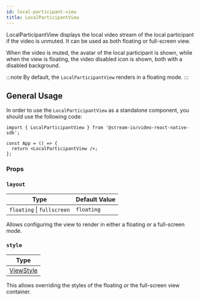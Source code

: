 ```yaml
---
id: local-participant-view
title: LocalParticipantView
---
```


LocalParticipantView displays the local video stream of the local participant if the video is unmuted. It can be used as both floating or full-screen view.

When the video is muted, the avatar of the local participant is shown, while when the view is floating, the video disabled icon is shown, both with a disabled background.

:::note
By default, the `LocalParticipantView` renders in a floating mode.
:::

## General Usage

In order to use the `LocalParticipantView` as a standalone component, you should use the following code:

```tsx
import { LocalParticipantView } from '@stream-io/video-react-native-sdk';

const App = () => {
  return <LocalParticipantView />;
};
```

### Props

### `layout`

| Type                       | Default Value |
| -------------------------- | ------------- |
| `floating` \| `fullscreen` | `floating`    |

Allows configuring the view to render in either a floating or a full-screen mode.

### `style`

| Type                                                       |
| ---------------------------------------------------------- |
| [ViewStyle](https://reactnative.dev/docs/view-style-props) |

This allows overriding the styles of the floating or the full-screen view container.
